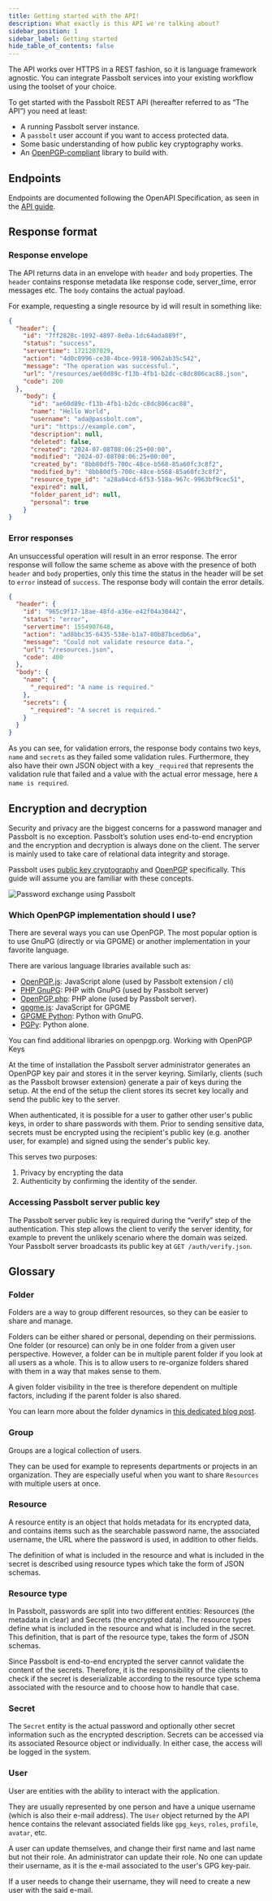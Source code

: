```yaml
---
title: Getting started with the API!
description: What exactly is this API we're talking about?
sidebar_position: 1
sidebar_label: Getting started
hide_table_of_contents: false
---
```


The API works over HTTPS in a REST fashion, so it is language framework agnostic. You can integrate Passbolt services into your existing workflow using the toolset of your choice.

To get started with the Passbolt REST API (hereafter referred to as “The API”) you need at least:

- A running Passbolt server instance.
- A `passbolt` user account if you want to access protected data.
- Some basic understanding of how public key cryptography works.
- An [OpenPGP-compliant](https://www.openpgp.org/about/) library to build with.

## Endpoints

Endpoints are documented following the OpenAPI Specification, as seen in the [API guide](../../api).

## Response format

### Response envelope

The API returns data in an envelope with `header` and `body` properties. The `header` contains response metadata like response code, server_time, error messages etc. The `body` contains the actual payload.

For example, requesting a single resource by id will result in something like:

```json
{
  "header": {
    "id": "7ff2828c-1092-4897-8e0a-1dc64ada889f",
    "status": "success",
    "servertime": 1721207029,
    "action": "4d0c0996-ce30-4bce-9918-9062ab35c542",
    "message": "The operation was successful.",
    "url": "/resources/ae60d89c-f13b-4fb1-b2dc-c8dc806cac88.json",
    "code": 200
  },
    "body": {
      "id": "ae60d89c-f13b-4fb1-b2dc-c8dc806cac88",
      "name": "Hello World",
      "username": "ada@passbolt.com",
      "uri": "https://example.com",
      "description": null,
      "deleted": false,
      "created": "2024-07-08T08:06:25+00:00",
      "modified": "2024-07-08T08:06:25+00:00",
      "created_by": "8bb80df5-700c-48ce-b568-85a60fc3c8f2",
      "modified_by": "8bb80df5-700c-48ce-b568-85a60fc3c8f2",
      "resource_type_id": "a28a04cd-6f53-518a-967c-9963bf9cec51",
      "expired": null,
      "folder_parent_id": null,
      "personal": true
    }
}
```


### Error responses

An unsuccessful operation will result in an error response. The error response will follow the same scheme as above with the presence of both `header` and `body` properties, only this time the status in the header will be set to `error` instead of `success`. The response body will contain the error details.

```json
{
  "header": {
    "id": "965c9f17-18ae-48fd-a36e-e42f04a30442",
    "status": "error",
    "servertime": 1554907648,
    "action": "ad8bbc35-6435-538e-b1a7-80b87bcedb6a",
    "message": "Could not validate resource data.",
    "url": "/resources.json",
    "code": 400
  },
  "body": {
    "name": {
      "_required": "A name is required."
    },
    "secrets": {
      "_required": "A secret is required."
    }
  }
}
```

As you can see, for validation errors, the response body contains two keys, `name` and `secrets` as they failed some validation rules. Furthermore, they also have their own JSON object with a key `_required` that represents the validation rule that failed and a value with the actual error message, here `A name is required`.

## Encryption and decryption

Security and privacy are the biggest concerns for a password manager and Passbolt is no exception. Passbolt’s solution uses end-to-end encryption and the encryption and decryption is always done on the client. The server is mainly used to take care of relational data integrity and storage.

Passbolt uses [public key cryptography](https://en.wikipedia.org/wiki/Public-key_cryptography) and [OpenPGP](https://www.openpgp.org/about/) specifically. This guide will assume you are familiar with these concepts.

![Password exchange using Passbolt](/img/diagrams/howitworks.svg)


### Which OpenPGP implementation should I use?

There are several ways you can use OpenPGP. The most popular option is to use GnuPG (directly or via GPGME) or another implementation in your favorite language.

There are various language libraries available such as:

- [OpenPGP.js](https://openpgpjs.org/): JavaScript alone (used by Passbolt extension / cli)
- [PHP GnuPG](https://www.php.net/manual/en/book.gnupg.php): PHP with GnuPG (used by Passbolt server)
- [OpenPGP.php](https://github.com/singpolyma/openpgp-php): PHP alone (used by Passbolt server).
- [gpgme.js](https://github.com/mailvelope/gpgmejs): JavaScript for GPGME
- [GPGME Python](http://files.au.adversary.org/crypto/gpgme-python-howto.html): Python with GnuPG.
- [PGPy](https://github.com/SecurityInnovation/PGPy/): Python alone.

You can find additional libraries on openpgp.org.
Working with OpenPGP Keys

At the time of installation the Passbolt server administrator generates an OpenPGP key pair and stores it in the server keyring. Similarly, clients (such as the Passbolt browser extension) generate a pair of keys during the setup. At the end of the setup the client stores its secret key locally and send the public key to the server.

When authenticated, it is possible for a user to gather other user's public keys, in order to share passwords with them. Prior to sending sensitive data, secrets must be encrypted using the recipient's public key (e.g. another user, for example) and signed using the sender's public key.

This serves two purposes:

1. Privacy by encrypting the data
2. Authenticity by confirming the identity of the sender.

### Accessing Passbolt server public key

The Passbolt server public key is required during the “verify” step of the authentication. This step allows the client to verify the server identity, for example to prevent the unlikely scenario where the domain was seized. Your Passbolt server broadcasts its public key at `GET /auth/verify.json`.

## Glossary

### Folder

Folders are a way to group different resources, so they can be easier to share and manage.

Folders can be either shared or personal, depending on their permissions.
One folder (or resource) can only be in one folder from a given user perspective.
However, a folder can be in multiple parent folder if you look at all users as a whole.
This is to allow users to re-organize folders shared with them in a way that makes sense to them.

A given folder visibility in the tree is therefore dependent on multiple factors, including if the parent folder is also shared.

You can learn more about the folder dynamics in [this dedicated blog post](https://www.passbolt.com/blog/introducing-the-new-folders-feature).

### Group

Groups are a logical collection of users.

They can be used for example to represents departments or projects in an organization.
They are especially useful when you want to share `Resources` with multiple users at once.

### Resource

A resource entity is an object that holds metadata for its encrypted data, and contains items such as the searchable password name,
the associated username, the URL where the password is used, in addition to other fields.

The definition of what is included in the resource and what is included in the secret is described using resource types which take the form of JSON schemas.

### Resource type

In Passbolt, passwords are split into two different entities: Resources (the metadata in clear) and Secrets (the encrypted data).
The resource types define what is included in the resource and what is included in the secret.
This definition, that is part of the resource type, takes the form of JSON schemas.

Since Passbolt is end-to-end encrypted the server cannot validate the content of the secrets.
Therefore, it is the responsibility of the clients to check if the secret is deserializable according to the resource type schema associated with the resource and to choose how to handle that case.

### Secret

The `Secret` entity is the actual password and optionally other secret information such as the encrypted description.
Secrets can be accessed via its associated Resource object or individually. In either case, the access will be logged in the system.

### User

User are entities with the ability to interact with the application.

They are usually represented by one person and have a unique username (which is also their e-mail address).
The `User` object returned by the API hence contains the relevant associated fields like `gpg_keys`, `roles`, `profile`, `avatar`, etc.

A user can update themselves, and change their first name and last name but not their role.
An administrator can update their role. No one can update their username, as it is the e-mail associated to the user's GPG key-pair.

If a user needs to change their username, they will need to create a new user with the said e-mail.
